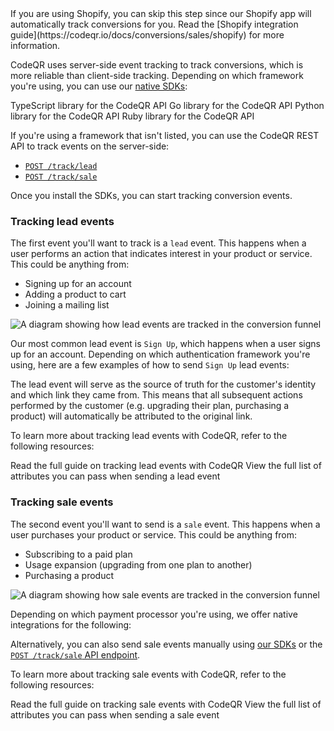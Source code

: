 
<Tip>
  If you are using Shopify, you can skip this step since our Shopify app will
  automatically track conversions for you. Read the [Shopify integration
  guide](https://codeqr.io/docs/conversions/sales/shopify) for more information.
</Tip>

CodeQR uses server-side event tracking to track conversions, which is more reliable than client-side tracking. Depending on which framework you're using, you can use our [native SDKs](/sdks/overview):

<CardGroup>
  <Card title="TypeScript" icon="npm" href="/sdks/typescript" horizontal>
    TypeScript library for the CodeQR API
  </Card>
  <Card
    title="Go"
    icon="golang"
    href="/sdks/quickstart/go"
    iconType="brands"
    horizontal
  >
    Go library for the CodeQR API
  </Card>
  <Card title="Python" icon="python" href="/sdks/quickstart/python" horizontal>
    Python library for the CodeQR API
  </Card>
  <Card title="Ruby" icon="gem" href="/sdks/quickstart/ruby" horizontal>
    Ruby library for the CodeQR API
  </Card>
</CardGroup>

If you're using a framework that isn't listed, you can use the CodeQR REST API to track events on the server-side:

- [`POST /track/lead`](https://codeqr.io/docs/api-reference/endpoint/track-lead)
- [`POST /track/sale`](https://codeqr.io/docs/api-reference/endpoint/track-sale)

Once you install the SDKs, you can start tracking conversion events.

### Tracking lead events

The first event you'll want to track is a `lead` event. This happens when a user performs an action that indicates interest in your product or service. This could be anything from:

- Signing up for an account
- Adding a product to cart
- Joining a mailing list

<Frame>
  <img
    className="rounded-lg border border-gray-100"
    src="https://assets.codeqr.io/help/conversion-lead-event.png"
    alt="A diagram showing how lead events are tracked in the conversion funnel"
  />
</Frame>

Our most common lead event is `Sign Up`, which happens when a user signs up for an account. Depending on which authentication framework you're using, here are a few examples of how to send `Sign Up` lead events:

<AuthProviders />

The lead event will serve as the source of truth for the customer's identity and which link they came from. This means that all subsequent actions performed by the customer (e.g. upgrading their plan, purchasing a product) will automatically be attributed to the original link.

To learn more about tracking lead events with CodeQR, refer to the following resources:

<CardGroup cols={2}>
  <Card
    title="Tracking lead events"
    icon="book-open"
    href="https://codeqr.io/docs/conversions/leads/introduction"
  >
    Read the full guide on tracking lead events with CodeQR
  </Card>
  <Card
    title="POST /track/lead endpoint"
    icon="code"
    href="https://codeqr.io/docs/api-reference/endpoint/track-lead"
  >
    View the full list of attributes you can pass when sending a lead event
  </Card>
</CardGroup>

### Tracking sale events

The second event you'll want to send is a `sale` event. This happens when a user purchases your product or service. This could be anything from:

- Subscribing to a paid plan
- Usage expansion (upgrading from one plan to another)
- Purchasing a product

<Frame>
  <img
    className="rounded-lg border border-gray-100"
    src="https://assets.codeqr.io/help/conversion-sale-event.png"
    alt="A diagram showing how sale events are tracked in the conversion funnel"
  />
</Frame>

Depending on which payment processor you're using, we offer native integrations for the following:

<CardGroup cols={2}>
  <Card
    title="Stripe"
    icon="stripe"
    href="https://codeqr.io/docs/conversions/sales/stripe"
    horizontal
  />
  <Card
    title="Shopify"
    icon="shopify"
    href="https://codeqr.io/docs/conversions/sales/shopify"
    horizontal
  />
</CardGroup>

Alternatively, you can also send sale events manually using [our SDKs](/sdks/overview) or the [`POST /track/sale` API endpoint](https://codeqr.io/docs/api-reference/endpoint/track-sale).

To learn more about tracking sale events with CodeQR, refer to the following resources:

<CardGroup cols={2}>
  <Card
    title="Tracking sale events"
    icon="book-open"
    href="https://codeqr.io/docs/conversions/sales/introduction"
  >
    Read the full guide on tracking sale events with CodeQR
  </Card>
  <Card
    title="POST /track/sale endpoint"
    icon="code"
    href="https://codeqr.io/docs/api-reference/endpoint/track-sale"
  >
    View the full list of attributes you can pass when sending a sale event
  </Card>
</CardGroup>
